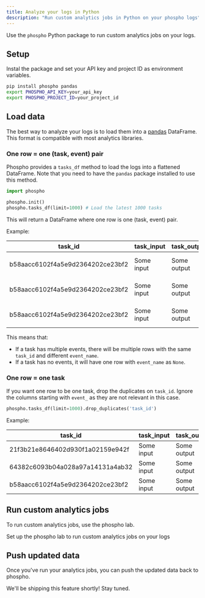 ```yaml
---
title: Analyze your logs in Python
description: "Run custom analytics jobs in Python on your phospho logs"
---
```


Use the `phospho` Python package to run custom analytics jobs on your logs.

## Setup

Instal the package and set your API key and project ID as environment variables.

```bash 
pip install phospho pandas
export PHOSPHO_API_KEY=your_api_key
export PHOSPHO_PROJECT_ID=your_project_id
```

## Load data

The best way to analyze your logs is to load them into a [pandas](https://pandas.pydata.org) DataFrame. This format is compatible with most analytics libraries.

### One row = one (task, event) pair

Phospho provides a `tasks_df` method to load the logs into a flattened DataFrame. Note that you need to have the `pandas` package installed to use this method.

```python
import phospho 

phospho.init()
phospho.tasks_df(limit=1000) # Load the latest 1000 tasks
```

This will return a DataFrame where one row is one (task, event) pair. 

Example:

| task_id | task_input | task_output | task_metadata | task_eval | task_eval_source | task_eval_at | task_created_at | session_id | event_name | event_created_at |
|---------|------------|-------------|---------------|-----------|------------------|--------------|-----------------|------------|------------|------------------|
| b58aacc6102f4a5e9d2364202ce23bf2 | Some input | Some output | \{'client_created_at': 1709925970, 'last_update... | success | owner | 2024-03-08 19:27:49 | 2024-03-09 15:09:31 | 71ee278ab2874666ae157c28a69c1679 | correction by user | 2024-03-08 19:27:43 |
| b58aacc6102f4a5e9d2364202ce23bf2 | Some input | Some output | \{'client_created_at': 1709925970, 'last_update... | success | owner | 2024-03-08 19:27:49 | 2024-03-09 15:09:31 | 71ee278ab2874666ae157c28a69c1679 | user frustration indication | 2024-03-08 19:27:43 |
| b58aacc6102f4a5e9d2364202ce23bf2 | Some input | Some output | \{'client_created_at': 1709925970, 'last_update... | success | owner | 2024-03-08 19:27:49 | 2024-03-09 15:09:31 | 71ee278ab2874666ae157c28a69c1679 | follow-up question | 2024-03-08 19:27:43 |

This means that:
- If a task has multiple events, there will be multiple rows with the same `task_id` and different `event_name`.
- If a task has no events, it will have one row with `event_name` as `None`.

### One row = one task

If you want one row to be one task, drop the duplicates on `task_id`. Ignore the columns starting with `event_` as they are not relevant in this case.

```python
phospho.tasks_df(limit=1000).drop_duplicates('task_id')
```

Example:

|task_id | task_input | task_output | task_metadata | task_eval | task_eval_source | task_eval_at | task_created_at | session_id | event_name | event_created_at |
|---|---|---|---|---|---|---|---|---|---|---|
|21f3b21e8646402d930f1a02159e942f | Some input | Some output | \{'client_created_at':42f'... | failure | owner | 2024-03-08 19:53:59 | 2024-03-09 16:45:18 | a6b1b4224f874608b6037d41d582286a | | |
|64382c6093b04a028a97a14131a4ab32 | Some input | Some output | \{'client_created_at':42f'... | success | owner | 2024-03-08 19:27:48 | 2024-03-09 15:51:07 | 9d13562051a84d6c806d4e6f6a58fb37 | | |
|b58aacc6102f4a5e9d2364202ce23bf2 | Some input | Some output | \{'client_created_at':42f'... | success | owner | 2024-03-08 19:27:49 | 2024-03-09 15:09:31 | 71ee278ab2874666ae157c28a69c1679 | correction by user | 2024-03-08 19:27:43 |



## Run custom analytics jobs

To run custom analytics jobs, use the phospho lab.

<Card title="Discover the phospho lab" href="/local/quickstart">
Set up the phospho lab to run custom analytics jobs on your logs
</Card>

## Push updated data

Once you've run your analytics jobs, you can push the updated data back to phospho.

<Card title="Coming soon!" icon="traffic-cone">
We'll be shipping this feature shortly! Stay tuned.
</Card>